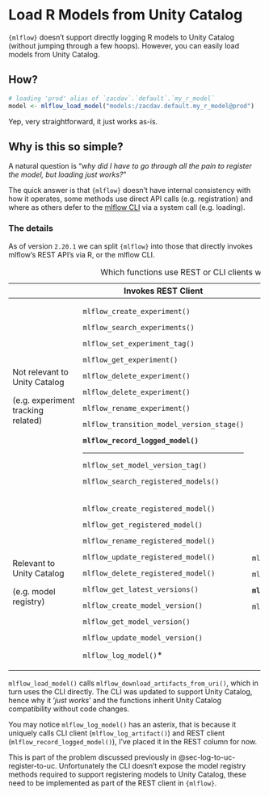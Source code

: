# Load R Models from Unity Catalog

`{mlflow}` doesn't support directly logging R models to Unity Catalog (without jumping through a few hoops). However, you can easily load models from Unity Catalog.

## How?

```r
# loading 'prod' alias of `zacdav`.`default`.`my_r_model`
model <- mlflow_load_model("models:/zacdav.default.my_r_model@prod")
```

Yep, very straightforward, it just works as-is.

## Why is this so simple?

A natural question is "*why did I have to go through all the pain to register the model, but loading just works?*"

The quick answer is that `{mlflow}` doesn't have internal consistency with how it operates, some methods use direct API calls (e.g. registration) and where as others defer to the [mlflow CLI](https://mlflow.org/docs/latest/cli.html) via a system call (e.g. loading).

### The details

As of version `2.20.1` we can split `{mlflow}` into those that directly invokes mlflow's REST API's via R, or the mlflow CLI.

+------------------------------------+--------------------------------------------------------------------------+----------------------------------------+
|                                    | Invokes REST Client                                                      | Invokes CLI Client                     |
+====================================+==========================================================================+========================================+
| Not relevant to Unity Catalog      | `mlflow_create_experiment()`                                             |                                        |
|                                    |                                                                          |                                        |
| (e.g. experiment tracking related) | `mlflow_search_experiments()`                                            |                                        |
|                                    |                                                                          |                                        |
|                                    | `mlflow_set_experiment_tag()`                                            |                                        |
|                                    |                                                                          |                                        |
|                                    | `mlflow_get_experiment()`                                                |                                        |
|                                    |                                                                          |                                        |
|                                    | `mlflow_delete_experiment()`                                             |                                        |
|                                    |                                                                          |                                        |
|                                    | `mlflow_delete_experiment()`                                             |                                        |
|                                    |                                                                          |                                        |
|                                    | `mlflow_rename_experiment()`                                             |                                        |
|                                    |                                                                          |                                        |
|                                    | `mlflow_transition_model_version_stage()`                                |                                        |
|                                    |                                                                          |                                        |
|                                    | **`mlflow_record_logged_model()`**                                       |                                        |
|                                    |                                                                          |                                        |
|                                    | ------------------------------------------------------------------------ |                                        |
|                                    |                                                                          |                                        |
|                                    | `mlflow_set_model_version_tag()`                                         |                                        |
|                                    |                                                                          |                                        |
|                                    | `mlflow_search_registered_models()`                                      |                                        |
+------------------------------------+--------------------------------------------------------------------------+----------------------------------------+
| Relevant to Unity Catalog          | `mlflow_create_registered_model()`                                       | `mlflow_download_artifacts_from_uri()` |
|                                    |                                                                          |                                        |
| (e.g. model registry)              | `mlflow_get_registered_model()`                                          | `mlflow_download_artifacts()`          |
|                                    |                                                                          |                                        |
|                                    | `mlflow_rename_registered_model()`                                       | **`mlflow_log_artifact()`**            |
|                                    |                                                                          |                                        |
|                                    | `mlflow_update_registered_model()`                                       | `mlflow_load_model()`                  |
|                                    |                                                                          |                                        |
|                                    | `mlflow_delete_registered_model()`                                       |                                        |
|                                    |                                                                          |                                        |
|                                    | `mlflow_get_latest_versions()`                                           |                                        |
|                                    |                                                                          |                                        |
|                                    | `mlflow_create_model_version()`                                          |                                        |
|                                    |                                                                          |                                        |
|                                    | `mlflow_get_model_version()`                                             |                                        |
|                                    |                                                                          |                                        |
|                                    | `mlflow_update_model_version()`                                          |                                        |
|                                    |                                                                          |                                        |
|                                    | `mlflow_log_model()`\*                                                   |                                        |
+------------------------------------+--------------------------------------------------------------------------+----------------------------------------+

: Which functions use REST or CLI clients within `{mlflow}`

`mlflow_load_model()` calls `mlflow_download_artifacts_from_uri()`, which in turn uses the CLI directly. The CLI was updated to support Unity Catalog, hence why it '*just works*' and the functions inherit Unity Catalog compatibility without code changes.

You may notice `mlflow_log_model()` has an asterix, that is because it uniquely calls CLI client (`mlflow_log_artifact()`) and REST client (`mlflow_record_logged_model()`), I've placed it in the REST column for now.

This is part of the problem discussed previously in @sec-log-to-uc-register-to-uc. Unfortunately the CLI doesn't expose the model registry methods required to support registering models to Unity Catalog, these need to be implemented as part of the REST client in `{mlflow}`.
